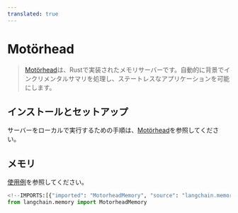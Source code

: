```yaml
---
translated: true
---
```


# Motörhead

>[Motörhead](https://github.com/getmetal/motorhead)は、Rustで実装されたメモリサーバーです。自動的に背景でインクリメンタルサマリを処理し、ステートレスなアプリケーションを可能にします。

## インストールとセットアップ

サーバーをローカルで実行するための手順は、[Motörhead](https://github.com/getmetal/motorhead)を参照してください。

## メモリ

[使用例](/docs/integrations/memory/motorhead_memory)を参照してください。

```python
<!--IMPORTS:[{"imported": "MotorheadMemory", "source": "langchain.memory", "docs": "https://api.python.langchain.com/en/latest/memory/langchain_community.memory.motorhead_memory.MotorheadMemory.html", "title": "Mot\u00f6rhead"}]-->
from langchain.memory import MotorheadMemory
```
